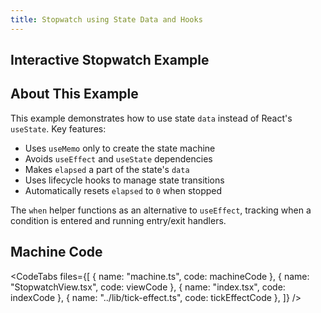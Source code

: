 ```yaml
---
title: Stopwatch using State Data and Hooks
---
```



## Interactive Stopwatch Example

<div className="not-content">
  <StopwatchExample client:visible />
</div>

## About This Example

This example demonstrates how to use state `data` instead of React's `useState`. Key features:

- Uses `useMemo` only to create the state machine
- Avoids `useEffect` and `useState` dependencies
- Makes `elapsed` a part of the state's `data`
- Uses lifecycle hooks to manage state transitions
- Automatically resets `elapsed` to `0` when stopped

The `when` helper functions as an alternative to `useEffect`, tracking when a condition is entered and running entry/exit handlers.

## Machine Code

<CodeTabs
  files={[
    { name: "machine.ts", code: machineCode },
    { name: "StopwatchView.tsx", code: viewCode },
    { name: "index.tsx", code: indexCode },
    { name: "../lib/tick-effect.ts", code: tickEffectCode },
  ]}
/>
